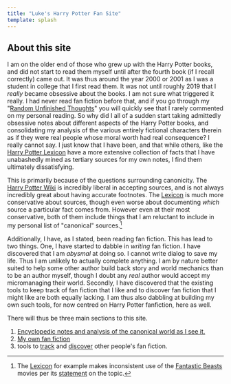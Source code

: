 ```yaml
---
title: "Luke's Harry Potter Fan Site"
template: splash
---
```


## About this site

I am on the older end of those who grew up with the Harry Potter books, and did not start to read them myself until after the fourth book (if I recall correctly) came out. It was thus around the year 2000 or 2001 as I was a student in college that I first read them. It was not until roughly 2019 that I _really_ became obsessive about the books. I am not sure what triggered it really. I had never read fan fiction before that, and if you go through my "[Random Unfinished Thoughts][RUT]" you will quickly see that I rarely commented on my personal reading. So why did I all of a sudden start taking admittedly obsessive notes about different aspects of the Harry Potter books, and consolidating my analysis of the various entirely fictional characters therein as if they were real people whose moral worth had real consequence? I really cannot say. I just know that I have been, and that while others, like the [Harry Potter Lexicon][HPL] have a more extensive collection of facts that I have unabashedly mined as tertiary sources for my own notes, I find them ultimately dissatisfying.

This is primarily because of the questions surrounding canonicity. The [Harry Potter Wiki][HPW] is incredibly liberal in accepting sources, and is not always incredibly great about having accurate footnotes. The [Lexicon][HPL2] is much more conservative about sources, though even worse about documenting _which_ source a particular fact comes from. However even at their most conservative, both of them include things that I am reluctant to include in my personal list of "canonical" sources.[^1]

Additionally, I have, as I stated, been reading fan fiction. This has lead to two things. One, I have started to dabble in _writing_ fan fiction. I have discovered that I am _abysmal_ at doing so. I cannot write dialog to save my life. Thus I am unlikely to actually complete anything. I am by nature better suited to help some other author build back story and world mechanics than to be an author myself, though I doubt any _real_ author would accept my micromanaging their world. Secondly, I have discovered that the existing tools to keep track of fan fiction that I like and to discover fan fiction that I might like are both equally lacking. I am thus also dabbling at building my own such tools, for now centred on Harry Potter fanfiction, here as well.

There will thus be three main sections to this site.

1. [Encyclopedic notes and analysis of the canonical world as I see it.](/Harrypedia/)
1. [My own fan fiction](/FanFiction/)
1. tools to [track](/Bookmarks/) and [discover](/Searches/) other people's fan fiction.

[^1]: The [Lexicon][HPL3] for example makes inconsistent use of the [Fantastic Beasts] movies per its [statement](https://www.hp-lexicon.org/canon/) on the topic.

[Fantastic Beasts]: https://wikipedia.org/wiki/Fantastic_Beasts
[HPL3]: https://www.hp-lexicon.org/
[RUT]: https://www.schierer.org/~luke/log
[HPL]: https://www.hp-lexicon.org/
[HPW]: https://harrypotter.fandom.com/wiki/Main_Page
[HPL2]: https://www.hp-lexicon.org/
